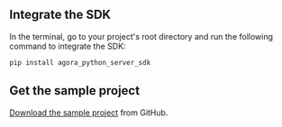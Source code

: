 <PlatformWrapper platform="python">

## Integrate the SDK

In the terminal, go to your project's root directory and run the following command to integrate the SDK:

```bash
pip install agora_python_server_sdk
```

## Get the sample project

[Download the sample project](https://github.com/AgoraIO-Extensions/Agora-Python-Server-SDK/tree/release/2.2.4/agora_rtc/examples) from GitHub.

</PlatformWrapper>